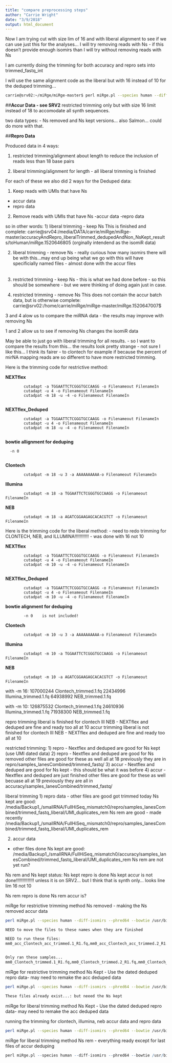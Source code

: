```yaml
---
title: "compare preprocessing steps"
author: "Carrie Wright"
date: "3/9/2018"
output: html_document
---
```


Now I am trying cut with size lim of 16 and with liberal alignment to see if we can use just this for the analyses... I will try removing reads with Ns - if this doesn't provide enough isomirs than I will try without removing reads with Ns

I am currently doing the trimming for both accuracy and repro sets  into trimmed_fastq_int

I will use the same alignment code as the liberal but with 16 instead of 10 for the deduped trimming...


```bash
carrie@srv02:~/miRge/miRge-master$ perl miRge.pl --species human --diff-isomirs --phred64 --bowtie /usr/bin/bowtie --CPU 10 --SampleFiles Clontech_trimmed.1_acc.fq,Clontech_trimmed.2_acc.fq,Clontech_trimmed.3_acc.fq,Illumina_trimmed.1_acc.fq,Illumina_trimmed.2_acc.fq,Illumina_trimmed.3_acc.fq,NEB_trimmed.1_acc.fq,NEB_trimmed.2_acc.fq,NEB_trimmed.3_acc.fq,NEXT_trimmed.1_acc.fq,NEXT_trimmed.2_acc.fq,NEXT_trimmed.3_acc.fq,directional_deduped_int_trim_Ns_rem_1_acc.fq,directional_deduped_int_trim_Ns_rem_2_acc.fq,directional_deduped_int_trim_Ns_rem_3_acc.fq,Clontech_trimmed.1.fq,Clontech_trimmed.2.fq,Clontech_trimmed.3.fq,Clontech_trimmed.4.fq,Clontech_trimmed.5.fq,Clontech_trimmed.6.fq,Clontech_trimmed.7.fq,Clontech_trimmed.8.fq,Clontech_trimmed.9.fq,Clontech_trimmed.10.fq,Clontech_trimmed.11.fq,Clontech_trimmed.12.fq,Clontech_trimmed.13.fq,Clontech_trimmed.14.fq,Clontech_trimmed.15.fq,Clontech_trimmed.16.fq,Clontech_trimmed.17.fq,Clontech_trimmed.18.fq,Illumina_trimmed.1.fq,Illumina_trimmed.2.fq,Illumina_trimmed.3.fq,Illumina_trimmed.4.fq,Illumina_trimmed.5.fq,Illumina_trimmed.6.fq,Illumina_trimmed.7.fq,Illumina_trimmed.8.fq,Illumina_trimmed.9.fq,NEB_trimmed.1.fq,NEB_trimmed.2.fq,NEB_trimmed.3.fq,NEB_trimmed.4.fq,NEB_trimmed.5.fq,NEB_trimmed.6.fq,NEB_trimmed.7.fq,NEB_trimmed.8.fq,NEB_trimmed.9.fq,NEB_trimmed.10.fq,NEB_trimmed.11.fq,NEB_trimmed.12.fq,NEXT_trimmed.1.fq,NEXT_trimmed.2.fq,NEXT_trimmed.3.fq,NEXT_trimmed.4.fq,NEXT_trimmed.5.fq,NEXT_trimmed.6.fq,NEXT_trimmed.7.fq,NEXT_trimmed.8.fq,NEXT_trimmed.9.fq,NEXT_trimmed.10.fq,NEXT_trimmed.11.fq,NEXT_trimmed.12.fq,NEXT_trimmed.13.fq,NEXT_trimmed.14.fq,NEXT_trimmed.15.fq,NEXT_trimmed.16.fq,NEXT_trimmed.17.fq,NEXT_trimmed.18.fq,directional_deduped_int_trim_Ns_rem_1.fq,directional_deduped_int_trim_Ns_rem_2.fq,directional_deduped_int_trim_Ns_rem_3.fq,directional_deduped_int_trim_Ns_rem_4.fq,directional_deduped_int_trim_Ns_rem_5.fq,directional_deduped_int_trim_Ns_rem_6.fq,directional_deduped_int_trim_Ns_rem_7.fq,directional_deduped_int_trim_Ns_rem_8.fq,directional_deduped_int_trim_Ns_rem_9.fq,directional_deduped_int_trim_Ns_rem_10.fq,directional_deduped_int_trim_Ns_rem_11.fq,directional_deduped_int_trim_Ns_rem_12.fq,directional_deduped_int_trim_Ns_rem_13.fq,directional_deduped_int_trim_Ns_rem_14.fq,directional_deduped_int_trim_Ns_rem_15.fq,directional_deduped_int_trim_Ns_rem_16.fq,directional_deduped_int_trim_Ns_rem_17.fq,directional_deduped_int_trim_Ns_rem_18.fq
```











##**Accur Data - see SRV2**
restricted trimming only but with size 16 limit instead of 18 to accomodate all synth sequences.

two data types: - Ns removed and Ns kept versions... also Salmon... could do more with that.

##**Repro Data**

Produced data in 4 ways:

1) restricted trimming/alignment about length to reduce the inclusion of reads less than 18 base pairs

2) liberal trimming/alignment for length - all liberal trimming is finished

For each of these we also did 2 ways for the Deduped data:

1) Keep reads with UMIs that have Ns
  - accur data
  - repro data

2) Remove reads with UMIs that have Ns
  -accur data
  -repro data


so in other words:
1) liberal trimming - keep Ns
This is finished and complete:
carrie@srv04:/media/DATA/carrie/miRge/miRge-master/accuracyAndRepro_liberalTrimmed_dedupedAndNon_NsKept_results/toHuman/miRge.1520646805
(orginally intendend as the isomiR data)

2) liberal trimming - remove Ns - really curious how many isomirs there will be with this...may end up being what we go with
this will have specificially named files - almost done with the accur files

######
3) restricted trimming - keep Ns - this is what we had done before - so this should be somewhere - but we were thinking of doing again just in case.

4) restricted trimming - remove Ns
This does not contain the accur batch data, but is otherwise complete:
carrie@srv02:/home/carrie/miRge/miRge-master/miRge.1520647007$


3 and 4 alow us to compare the miRNA data - the results may improve with removing Ns

1 and 2 allow us to see if removing Ns changes the isomiR data

May be able to just go with liberal trimming for all results. - so I want to compare the results from this... the results look pretty strange - not sure I like this... I think its fairer - to clontech for example if because the percent of mirNA mapping reads are so different to have more restricted trimming.


Here is the trimming code for restrictive method:

**NEXTflex**

            cutadapt -a TGGAATTCTCGGGTGCCAAGG -o Filenameout FilenameIn
            cutadapt -u 4 -o Filenameout FilenameIn
            cutadpat -m 18 -u -4 -o Filenameout FilenameIn
            
**NEXTflex_Deduped**

            cutadapt -a TGGAATTCTCGGGTGCCAAGG -o Filenameout FilenameIn
            cutadapt -u 4 -o Filenameout FilenameIn
            cutadpat -m 18 -u -4 -o Filenameout FilenameIn
            
**bowtie allignment for deduping**
    
      -n 0 
            
**Clontech**

            cutadpat -m 18 -u 3 -a AAAAAAAAAA-o Filenameout FilenameIn   

**Illumina**

            cutadapt -m 18 -a TGGAATTCTCGGGTGCCAAGG -o Filenameout FilenameIn
**NEB**     

            cutadapt -m 18 -a AGATCGGAAGAGCACACGTCT -o Filenameout FilenameIn
 


Here is the trimming code for the liberal method: - need to redo trimming for CLONTECH, NEB, and ILLUMINA!!!!!!!!!!! - was done with 16 not 10

**NEXTflex**

            cutadapt -a TGGAATTCTCGGGTGCCAAGG -o Filenameout FilenameIn
            cutadapt -u 4 -o Filenameout FilenameIn
            cutadpat -m 10 -u -4 -o Filenameout FilenameIn
            
**NEXTflex_Deduped**

            cutadapt -a TGGAATTCTCGGGTGCCAAGG -o Filenameout FilenameIn
            cutadapt -u 4 -o Filenameout FilenameIn
            cutadpat -m 10 -u -4 -o Filenameout FilenameIn

**bowtie alignment for deduping**

            -n 0    is not included!
**Clontech**

            cutadpat -m 10 -u 3 -a AAAAAAAAAA-o Filenameout FilenameIn   

**Illumina**

            cutadapt -m 10 -a TGGAATTCTCGGGTGCCAAGG -o Filenameout FilenameIn
**NEB**     

            cutadapt -m 10 -a AGATCGGAAGAGCACACGTCT -o Filenameout FilenameIn
 

with -m 16:
 107000244 Clontech_trimmed.1.fq
 22434996 Illumina_trimmed.1.fq
 64938992 NEB_trimmed.1.fq
 
with -m 10:
 126875532 Clontech_trimmed.1.fq
 24610936 Illumina_trimmed.1.fq
 71938300 NEB_trimmed.1.fq


repro trimming liberal is finished  for clontech Ill NEB - NEXTflex and deduped are fine and ready too all at 10
accur trimming liberal is not finished for clontech Ill NEB - NEXTflex and deduped are fine and ready too all at 10

restricted trimming:
1) repro - Nextflex and deduped are good for Ns kept (use UMI dated data)
2) repro - Nextflex and deduped are good for Ns removed
other files are good for these as well all at 18 previously they are in repro/samples_lanesCombined/trimmed_fastq/
3) accur - Nextflex and deduped are good for Ns kept - this should be what it was before
4) accur - Nextflex and deduped are just finished
other files are good for these as well becuase all at 19 previously they are all in accuracy/samples_lanesCombined/trimmed_fastq/

liberal trimming
1) repro data 
- other files are good got trimmed today
Ns kept are good: /media/Backup1_/smallRNA/FullHiSeq_mismatch0/repro/samples_lanesCombined/trimmed_fastq_liberal/UMI_duplicates_rem
Ns rem are good - made recently /media/Backup1_/smallRNA/FullHiSeq_mismatch0/repro/samples_lanesCombined/trimmed_fastq_liberal/UMI_duplicates_rem

2) accur data
- other files done
Ns kept are good: /media/Backup1_/smallRNA/FullHiSeq_mismatch0/accuracy/samples_lanesCombined/trimmed_fastq_liberal/UMI_duplicates_rem
Ns rem are not yet run?





Ns rem and Ns kept status:
Ns kept repro is done
Ns kept accur is not done!!!!!!!!!!!!!! unless it is on SRV2... but I think that is synth only... looks line lim 16 not 10

Ns rem repro is done
Ns rem accur is?
            
miRge for restrictive trimming method Ns removed  - making the Ns removed accur data   
```bash
perl miRge.pl --species human --diff-isomirs --phred64 --bowtie /usr/bin/bowtie --CPU 10 --SampleFiles 

NEED to move the files to these names when they are finished

NEED to run these files:
mm0_acc_Clontech_acc_trimmed.1_R1.fq,mm0_acc_Clontech_acc_trimmed.2_R1.fq,mm0_acc_Clontech_acc_trimmed.3_R1.fq,mm0_acc_Illumina_trimmed.1_R1.fq,mm0_acc_Illumina_trimmed.2_R1.fq,mm0_acc_Illumina_trimmed.3_R1.fq,mm0_acc_NEB_trimmed.1_R1.fq,mm0_acc_NEB_trimmed.2_R1.fq,mm0_acc_NEB_trimmed.3_R1.fq,mm0_acc_NEXT_trimmed.1_R1.fq,mm0_acc_NEXT_trimmed.2_R1.fq,mm0_acc_NEXT_trimmed.3_R1.fq,directional_deduped_acc_Ns_rem_1_UMItools.bam,directional_deduped_acc_Ns_rem_2_UMItools.bam,directional_deduped_acc_Ns_rem_3_UMItools.bam,


Only ran these samples...
mm0_Clontech_trimmed.1_R1.fq,mm0_Clontech_trimmed.2_R1.fq,mm0_Clontech_trimmed.3_R1.fq,mm0_Clontech_trimmed.4_R1.fq,mm0_Clontech_trimmed.5_R1.fq,mm0_Clontech_trimmed.6_R1.fq,mm0_Clontech_trimmed.7_R1.fq,mm0_Clontech_trimmed.8_R1.fq,mm0_Clontech_trimmed.9_R1.fq,mm0_Clontech_trimmed.10_R1.fq,mm0_Clontech_trimmed.11_R1.fq,mm0_Clontech_trimmed.12_R1.fq,mm0_Clontech_trimmed.13_R1.fq,mm0_Clontech_trimmed.14_R1.fq,mm0_Clontech_trimmed.15_R1.fq,mm0_Clontech_trimmed.16_R1.fq,mm0_Clontech_trimmed.17_R1.fq,mm0_Clontech_trimmed.18_R1.fq,mm0_Illumina_trimmed.1_R1.fq,mm0_Illumina_trimmed.2_R1.fq,mm0_Illumina_trimmed.3_R1.fq,mm0_Illumina_trimmed.4_R1.fq,mm0_Illumina_trimmed.5_R1.fq,mm0_Illumina_trimmed.6_R1.fq,mm0_Illumina_trimmed.7_R1.fq,mm0_Illumina_trimmed.8_R1.fq,mm0_Illumina_trimmed.9_R1.fq,mm0_NEB_trimmed.1_R1.fq,mm0_NEB_trimmed.2_R1.fq,mm0_NEB_trimmed.3_R1.fq,mm0_NEB_trimmed.4_R1.fq,mm0_NEB_trimmed.5_R1.fq,mm0_NEB_trimmed.6_R1.fq,mm0_NEB_trimmed.7_R1.fq,mm0_NEB_trimmed.8_R1.fq,mm0_NEB_trimmed.9_R1.fq,mm0_NEB_trimmed.10_R1.fq,mm0_NEB_trimmed.11_R1.fq,mm0_NEB_trimmed.12_R1.fq,mm0_NEXT_trimmed.1_R1.fq,mm0_NEXT_trimmed.2_R1.fq,mm0_NEXT_trimmed.3_R1.fq,mm0_NEXT_trimmed.4_R1.fq,mm0_NEXT_trimmed.5_R1.fq,mm0_NEXT_trimmed.6_R1.fq,mm0_NEXT_trimmed.7_R1.fq,mm0_NEXT_trimmed.8_R1.fq,mm0_NEXT_trimmed.9_R1.fq,mm0_NEXT_trimmed.10_R1.fq,mm0_NEXT_trimmed.11_R1.fq,mm0_NEXT_trimmed.12_R1.fq,mm0_NEXT_trimmed.13_R1.fq,mm0_NEXT_trimmed.14_R1.fq,mm0_NEXT_trimmed.15_R1.fq,mm0_NEXT_trimmed.16_R1.fq,mm0_NEXT_trimmed.17_R1.fq,mm0_NEXT_trimmed.18_R1.fq,directional_dedupped_Ns_rem_1_rest_trimming.fq,directional_dedupped_Ns_rem_2_rest_trimming.fq,directional_dedupped_Ns_rem_3_rest_trimming.fq,directional_dedupped_Ns_rem_4_rest_trimming.fq,directional_dedupped_Ns_rem_5_rest_trimming.fq,directional_dedupped_Ns_rem_6_rest_trimming.fq,directional_dedupped_Ns_rem_7_rest_trimming.fq,directional_dedupped_Ns_rem_8_rest_trimming.fq,directional_dedupped_Ns_rem_9_rest_trimming.fq,directional_dedupped_Ns_rem_10_rest_trimming.fq,directional_dedupped_Ns_rem_11_rest_trimming.fq,directional_dedupped_Ns_rem_12_rest_trimming.fq,directional_dedupped_Ns_rem_13_rest_trimming.fq,directional_dedupped_Ns_rem_14_rest_trimming.fq,directional_dedupped_Ns_rem_15_rest_trimming.fq,directional_dedupped_Ns_rem_16_rest_trimming.fq,directional_dedupped_Ns_rem_17_rest_trimming.fq,directional_dedupped_Ns_rem_18_rest_trimming.fq

```

miRge for restrictive trimming method Ns Kept - Use the dated  deduped repro data- may need to remake the acc deduped data 

```bash
perl miRge.pl --species human --diff-isomirs --phred64 --bowtie /usr/bin/bowtie --CPU 10 --SampleFiles 

These files already exist...: but neeed the Ns kept


```

miRge for liberal trimming method Ns Kept - Use the dated  deduped repro data- may need to remake the acc deduped data 

running the trimming for clontech, illumina, neb accur data and repro data
```bash
perl miRge.pl --species human --diff-isomirs --phred64 --bowtie /usr/bin/bowtie --CPU 10 --SampleFiles Clontech_trimmed.1.fq,Clontech_trimmed.2.fq,Clontech_trimmed.3.fq,Clontech_trimmed.4.fq,Clontech_trimmed.5.fq,Clontech_trimmed.6.fq,Clontech_trimmed.7.fq,Clontech_trimmed.8.fq,Clontech_trimmed.9.fq,Clontech_trimmed.10.fq,Clontech_trimmed.11.fq,Clontech_trimmed.12.fq,Clontech_trimmed.13.fq,Clontech_trimmed.14.fq,Clontech_trimmed.15.fq,Clontech_trimmed.16.fq,Clontech_trimmed.17.fq,Clontech_trimmed.18.fq,Clontech_trimmed.1_acc.fq,Clontech_trimmed.2_acc.fq,Clontech_trimmed.3_acc.fq,Illumina_trimmed.1.fq,Illumina_trimmed.2.fq,Illumina_trimmed.3.fq,Illumina_trimmed.4.fq,Illumina_trimmed.5.fq,Illumina_trimmed.6.fq,Illumina_trimmed.7.fq,Illumina_trimmed.8.fq,Illumina_trimmed.9.fq,Illumina_trimmed.1_acc.fq,Illumina_trimmed.2_acc.fq,Illumina_trimmed.3_acc.fq,NEB_trimmed.1.fq,NEB_trimmed.2.fq,NEB_trimmed.3.fq,NEB_trimmed.4.fq,NEB_trimmed.5.fq,NEB_trimmed.6.fq,NEB_trimmed.7.fq,NEB_trimmed.8.fq,NEB_trimmed.9.fq,NEB_trimmed.10.fq,NEB_trimmed.11.fq,NEB_trimmed.12.fq,NEB_trimmed.1_acc.fq,NEB_trimmed.2_acc.fq,NEB_trimmed.3_acc.fq,NEXT_trimmed.1.fq,NEXT_trimmed.2.fq,NEXT_trimmed.3.fq,NEXT_trimmed.4.fq,NEXT_trimmed.5.fq,NEXT_trimmed.6.fq,NEXT_trimmed.7.fq,NEXT_trimmed.8.fq,NEXT_trimmed.9.fq,NEXT_trimmed.10.fq,NEXT_trimmed.11.fq,NEXT_trimmed.12.fq,NEXT_trimmed.13.fq,NEXT_trimmed.14.fq,NEXT_trimmed.15.fq,NEXT_trimmed.16.fq,NEXT_trimmed.17.fq,NEXT_trimmed.18.fq,NEXT_trimmed.1_acc.fq,NEXT_trimmed.2_acc.fq,NEXT_trimmed.3_acc.fq,directional_dedupped_Ns_kept_1_TEST.fq,directional_dedupped_Ns_kept_2_TEST.fq,directional_dedupped_Ns_kept_3_TEST.fq,directional_dedupped_Ns_kept_4_TEST.fq,directional_dedupped_Ns_kept_5_TEST.fq,directional_dedupped_Ns_kept_6_TEST.fq,directional_dedupped_Ns_kept_7_TEST.fq,directional_dedupped_Ns_kept_8_TEST.fq,directional_dedupped_Ns_kept_9_TEST.fq,directional_dedupped_Ns_kept_10_TEST.fq,directional_dedupped_Ns_kept_11_TEST.fq,directional_dedupped_Ns_kept_12_TEST.fq,directional_dedupped_Ns_kept_13_TEST.fq,directional_dedupped_Ns_kept_14_TEST.fq,directional_dedupped_Ns_kept_15_TEST.fq,directional_dedupped_Ns_kept_16_TEST.fq,directional_dedupped_Ns_kept_17_TEST.fq,directional_dedupped_Ns_kept_18_TEST.fq,directional_dedupped_Ns_kept_1_acc_TEST.fq,directional_dedupped_Ns_kept_2_acc_TEST.fq,directional_dedupped_Ns_kept_3_acc_TEST.fq
```

miRge for liberal trimming method Ns rem - everything ready except for last files of accur deduping 
```r
perl miRge.pl --species human --diff-isomirs --phred64 --bowtie /usr/bin/bowtie --CPU 10 --SampleFiles 
```

